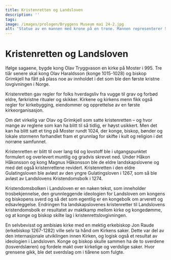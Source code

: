 ```yaml
---
title: Kristenretten og Landsloven
description: ''
tags:
image: /images/prologen/Bryggens Museum mai 24-2.jpg
alt: 'Statue av en mannen med krone på en trone. Mannen representerer St Olav.'
---
```



# Kristenretten og Landsloven

<Container stil="initial side">
    Ifølge sagaene, bygde kong Olav Tryggvason en kirke på Moster i 995. Tre tiår senere skal kong Olav Haraldsson (konge 1015-1028) og biskop Grimkjell ha fått på plass noe av innholdet i det som ble den første kristne lovgivningen i Norge. 

Kristenretten gav regler for folks hverdagsliv fra vugge til grav og forbød eldre, førkristne ritualer og skikker. Kirkene og kirkens menn fikk også regler for kirkebygging, eiendommer og opprettelse av en første kirkeorganisasjon. 

Om det virkelig var Olav og Grimkjell som satte kristenretten – og hvor mange av reglene som kan ha blitt til så tidlig, er høyst usikkert. Men det kan ha blitt satt et ting på Moster rundt 1024, der konge, biskop, bønder og lokale stormenn forhandlet fram et grunnlag for skifte i kult og religion i det norrøne samfunnet. 

Kristenretten er blitt til over lang tid og lovstoff ble i utgangspunktet formulert og overlevert muntlig og gradvis skrevet ned. Under Håkon Håkonsson og kong Magnus Håkonsson ble de eldre landskapslovene og med det også kristenrettene revidert. Kristenretten i den eldre Gulatingsloven ble avløst av den yngre Gulatingsloven i 1267, som så ble avløst av Landslovens Kristendomsbolk i 1274. 

Kristendomsbolken i Landsloven er en naken tekst, som inneholder trosbekjennelse, den grunnleggende ideologien for Landsloven om kongens og biskopens sverd og så det som egentlig er en kongebolk om arverett og edsavleggelse. Endringen fra landskapslovenes kristenretter til Landslovens kristendomsbolk er resultatet av maktkamp mellom kirke og kongedømme, og at konge og biskop skilte lag i kristenrettslovgivningen. 

En selvbevisst og ambisiøs kirke med en mektig erkebiskop Jon Raude (erkebiskop 1267-1282) ville selv ta hånd om Kirkens saker. Dette var del av den internasjonale utviklingen innen Kirken, og logisk også et resultat av ideologien i Landsloven. Konge og biskop skulle sammen ha de to sverdene (tosverdslæren) og fordele makt over kirkelige og verdslige saker. Hvor grensene gikk, ble det sverdslag om i tiårene som fulgte.  

</Container>